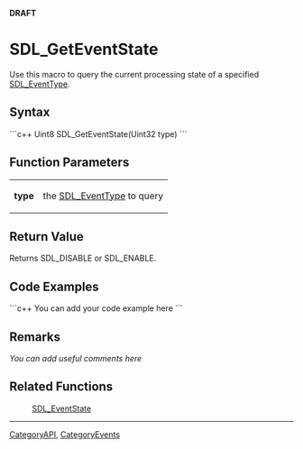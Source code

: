 <!-- pragma section-numbers off -->
<!-- pragma camelcase off -->
'''DRAFT'''

<!-- #You will need to remove the line #acl All:read above in order to be able to save the new page.  Do not remove any other content above this comment.  You may delete this comment before you save. -->

<!-- #*^*^*^*^*See http://wiki.libsdl.org/moin.cgi/SGFunctions for details on editing this page*^*^*^*^* -->


= SDL_GetEventState =
Use this macro to query the current processing state of a specified [[SDL_EventType]].




== Syntax ==
```c++
Uint8 SDL_GetEventState(Uint32 type)
```


== Function Parameters ==
{|
|'''type'''
|the [[SDL_EventType]] to query
|}


== Return Value ==
Returns SDL_DISABLE or SDL_ENABLE.


== Code Examples ==
```c++
You can add your code example here
```

<!-- #Leave this section as-is unless you have a code example to put in.  In that case, replace You can add your code example here with your code example following the Style Guide instructions.  Leave the rest of the markup alone and delete this comment. -->


== Remarks ==
''You can add useful comments here''

<!-- #Leave this section as-is unless you have a remark to put in.  In that case, replace ''You can add useful comments here'' with your remark(s) following the Style Guide instructions.  Leave the rest of the markup alone and delete this comment. -->


== Related Functions ==
:[[SDL_EventState]]


----
[[CategoryAPI]], [[CategoryEvents]]
<!-- #See the Style Guide for instructions on editing the footer. -->
